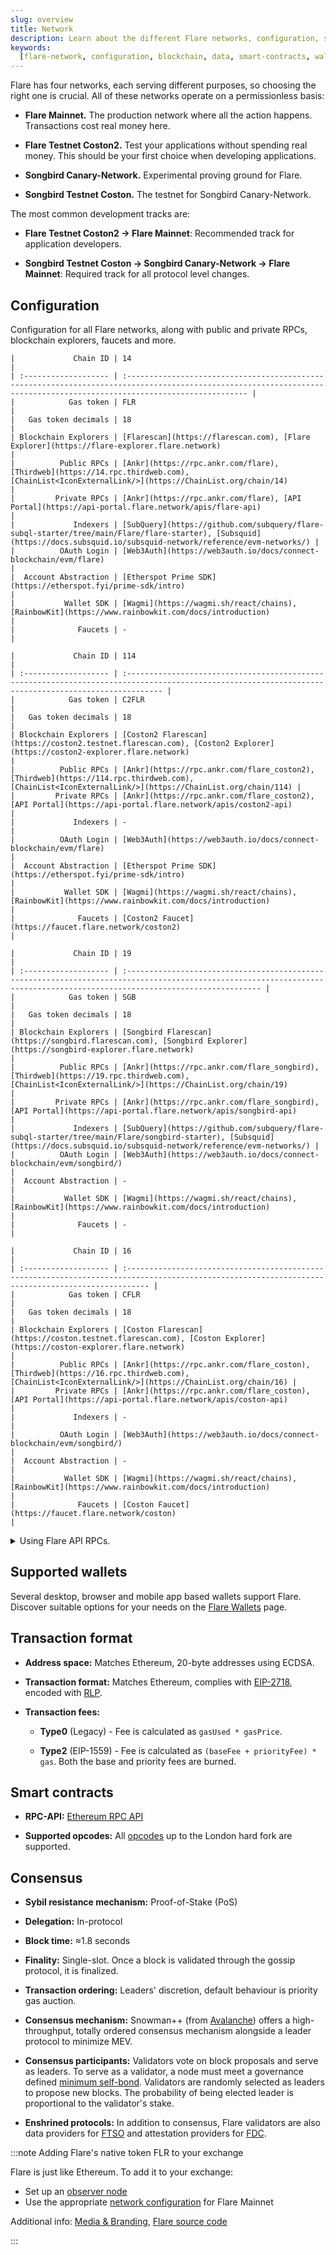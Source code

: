 ```yaml
---
slug: overview
title: Network
description: Learn about the different Flare networks, configuration, supported wallets, transaction format, smart contracts, consensus, and more.
keywords:
  [flare-network, configuration, blockchain, data, smart-contracts, wallets]
---
```



Flare has four networks, each serving different purposes, so choosing the right one is crucial. All of these networks operate on a permissionless basis:

- **Flare Mainnet.** The production network where all the action happens. Transactions cost real money here.

- **Flare Testnet Coston2.** Test your applications without spending real money. This should be your first choice when developing applications.

- **Songbird Canary-Network.** Experimental proving ground for Flare.

- **Songbird Testnet Coston.** The testnet for Songbird Canary-Network.

The most common development tracks are:

- **Flare Testnet Coston2 → Flare Mainnet**: Recommended track for application developers.

- **Songbird Testnet Coston → Songbird Canary-Network → Flare Mainnet**: Required track for all protocol level changes.

## Configuration

Configuration for all Flare networks, along with public and private RPCs, blockchain explorers, faucets and more.

<Tabs block>
  <TabItem value="flare" label="Flare Mainnet" default>

    |             Chain ID | 14                                                                                                                                                                       |
    | :------------------- | :----------------------------------------------------------------------------------------------------------------------------------------------------------------------- |
    |            Gas token | FLR                                                                                                                                                                      |
    |   Gas token decimals | 18                                                                                                                                                                       |
    | Blockchain Explorers | [Flarescan](https://flarescan.com), [Flare Explorer](https://flare-explorer.flare.network)                                                                               |
    |          Public RPCs | [Ankr](https://rpc.ankr.com/flare), [Thirdweb](https://14.rpc.thirdweb.com), [ChainList<IconExternalLink/>](https://ChainList.org/chain/14)                              |
    |         Private RPCs | [Ankr](https://rpc.ankr.com/flare), [API Portal](https://api-portal.flare.network/apis/flare-api)                                                                        |
    |             Indexers | [SubQuery](https://github.com/subquery/flare-subql-starter/tree/main/Flare/flare-starter), [Subsquid](https://docs.subsquid.io/subsquid-network/reference/evm-networks/) |
    |          OAuth Login | [Web3Auth](https://web3auth.io/docs/connect-blockchain/evm/flare)                                                                                                        |
    |  Account Abstraction | [Etherspot Prime SDK](https://etherspot.fyi/prime-sdk/intro)                                                                                                             |
    |           Wallet SDK | [Wagmi](https://wagmi.sh/react/chains), [RainbowKit](https://www.rainbowkit.com/docs/introduction)                                                                       |
    |              Faucets | -                                                                                                                                                                        |

  </TabItem>
  <TabItem value="coston2" label="Flare Testnet Coston2">

    |             Chain ID | 114                                                                                                                                                   |
    | :------------------- | :---------------------------------------------------------------------------------------------------------------------------------------------------- |
    |            Gas token | C2FLR                                                                                                                                                 |
    |   Gas token decimals | 18                                                                                                                                                    |
    | Blockchain Explorers | [Coston2 Flarescan](https://coston2.testnet.flarescan.com), [Coston2 Explorer](https://coston2-explorer.flare.network)                                |
    |          Public RPCs | [Ankr](https://rpc.ankr.com/flare_coston2), [Thirdweb](https://114.rpc.thirdweb.com), [ChainList<IconExternalLink/>](https://ChainList.org/chain/114) |
    |         Private RPCs | [Ankr](https://rpc.ankr.com/flare_coston2), [API Portal](https://api-portal.flare.network/apis/coston2-api)                                           |
    |             Indexers | -                                                                                                                                                     |
    |          OAuth Login | [Web3Auth](https://web3auth.io/docs/connect-blockchain/evm/flare)                                                                                     |
    |  Account Abstraction | [Etherspot Prime SDK](https://etherspot.fyi/prime-sdk/intro)                                                                                          |
    |           Wallet SDK | [Wagmi](https://wagmi.sh/react/chains), [RainbowKit](https://www.rainbowkit.com/docs/introduction)                                                    |
    |              Faucets | [Coston2 Faucet](https://faucet.flare.network/coston2)                                                                                                |

  </TabItem>
    <TabItem value="songbird" label="Songbird Canary-Network">
    
    |             Chain ID | 19                                                                                                                                                                          |
    | :------------------- | :-------------------------------------------------------------------------------------------------------------------------------------------------------------------------- |
    |            Gas token | SGB                                                                                                                                                                         |
    |   Gas token decimals | 18                                                                                                                                                                          |
    | Blockchain Explorers | [Songbird Flarescan](https://songbird.flarescan.com), [Songbird Explorer](https://songbird-explorer.flare.network)                                                          |
    |          Public RPCs | [Ankr](https://rpc.ankr.com/flare_songbird), [Thirdweb](https://19.rpc.thirdweb.com), [ChainList<IconExternalLink/>](https://ChainList.org/chain/19)                        |
    |         Private RPCs | [Ankr](https://rpc.ankr.com/flare_songbird), [API Portal](https://api-portal.flare.network/apis/songbird-api)                                                               |
    |             Indexers | [SubQuery](https://github.com/subquery/flare-subql-starter/tree/main/Flare/songbird-starter), [Subsquid](https://docs.subsquid.io/subsquid-network/reference/evm-networks/) |
    |          OAuth Login | [Web3Auth](https://web3auth.io/docs/connect-blockchain/evm/songbird/)                                                                                                       |
    |  Account Abstraction | -                                                                                                                                                                           |
    |           Wallet SDK | [Wagmi](https://wagmi.sh/react/chains), [RainbowKit](https://www.rainbowkit.com/docs/introduction)                                                                          |
    |              Faucets | -                                                                                                                                                                           |

  </TabItem>
  <TabItem value="coston" label="Songbird Testnet Coston">

    |             Chain ID | 16                                                                                                                                                 |
    | :------------------- | :------------------------------------------------------------------------------------------------------------------------------------------------- |
    |            Gas token | CFLR                                                                                                                                               |
    |   Gas token decimals | 18                                                                                                                                                 |
    | Blockchain Explorers | [Coston Flarescan](https://coston.testnet.flarescan.com), [Coston Explorer](https://coston-explorer.flare.network)                                 |
    |          Public RPCs | [Ankr](https://rpc.ankr.com/flare_coston), [Thirdweb](https://16.rpc.thirdweb.com), [ChainList<IconExternalLink/>](https://ChainList.org/chain/16) |
    |         Private RPCs | [Ankr](https://rpc.ankr.com/flare_coston), [API Portal](https://api-portal.flare.network/apis/coston-api)                                          |
    |             Indexers | -                                                                                                                                                  |
    |          OAuth Login | [Web3Auth](https://web3auth.io/docs/connect-blockchain/evm/songbird/)                                                                              |
    |  Account Abstraction | -                                                                                                                                                  |
    |           Wallet SDK | [Wagmi](https://wagmi.sh/react/chains), [RainbowKit](https://www.rainbowkit.com/docs/introduction)                                                 |
    |              Faucets | [Coston Faucet](https://faucet.flare.network/coston)                                                                                               |

  </TabItem>

</Tabs>

<details>
<summary>Using Flare API RPCs.</summary>

<Tabs block>
  <TabItem value="flare" label="Flare Mainnet" default>
    
    |              | **RPC URL**                                                                      |
    | :----------- | :------------------------------------------------------------------------------- |
    | **Public**   | `https://flare-api.flare.network/ext/bc/C/rpc`                                   |
    | **Private**  | `https://flare-api.flare.network/ext/bc/C/rpc?x-apikey=xxxxxxxx-xxxx-xxxx-xxxx`  |

  </TabItem>
  <TabItem value="coston2" label="Flare Testnet Coston2">

    |              | **RPC URL**                                                                       |
    | :----------- | :-------------------------------------------------------------------------------- |
    | **Public**   | `https://coston2-api.flare.network/ext/bc/C/rpc`                                  |
    | **Private**  | `https://coston2-api.flare.network/ext/bc/C/rpc?x-apikey=xxxxxxxx-xxxx-xxxx-xxxx` |

  </TabItem>
    <TabItem value="songbird" label="Songbird Canary-Network">
    
    |              | **RPC URL**                                                                        |
    | :----------- | :--------------------------------------------------------------------------------- |
    | **Public**   | `https://songbird-api.flare.network/ext/bc/C/rpc`                                  |
    | **Private**  | `https://songbird-api.flare.network/ext/bc/C/rpc?x-apikey=xxxxxxxx-xxxx-xxxx-xxxx` |

  </TabItem>
  <TabItem value="coston" label="Songbird Testnet Coston">

    |              | **RPC URL**                                                                      |
    | :----------- | :------------------------------------------------------------------------------- |
    | **Public**   | `https://coston-api.flare.network/ext/bc/C/rpc`                                  |
    | **Private**  | `https://coston-api.flare.network/ext/bc/C/rpc?x-apikey=xxxxxxxx-xxxx-xxxx-xxxx` |

  </TabItem>

</Tabs>

Learn how to query RPCs using [JavaScript](/network/guides/flare-for-javascript-developers#usage), [Python](/network/guides/flare-for-python-developers#usage), [Rust](/network/guides/flare-for-rust-developers#usage) and [Go](/network/guides/flare-for-go-developers#usage).

</details>

## Supported wallets

Several desktop, browser and mobile app based wallets support Flare. Discover suitable options for your needs on the [Flare Wallets](https://flare.network/wallets/) page.

## Transaction format

- **Address space:** Matches Ethereum, 20-byte addresses using ECDSA.

- **Transaction format:** Matches Ethereum, complies with [EIP-2718](https://eips.ethereum.org/EIPS/eip-2718), encoded with [RLP](https://ethereum.org/en/developers/docs/data-structures-and-encoding/rlp/).

- **Transaction fees:**

  - **Type0** (Legacy) - Fee is calculated as `gasUsed * gasPrice`.

  - **Type2** (EIP-1559) - Fee is calculated as `(baseFee + priorityFee) * gas`. Both the base and priority fees are burned.

## Smart contracts

- **RPC-API:** [Ethereum RPC API](https://ethereum.org/en/developers/docs/apis/json-rpc/)

- **Supported opcodes:** All [opcodes](https://www.evm.codes/?fork=london) up to the London hard fork are supported.

## Consensus

- **Sybil resistance mechanism:** Proof-of-Stake (PoS)

- **Delegation:** In-protocol

- **Block time:** ≈1.8 seconds

- **Finality:** Single-slot. Once a block is validated through the gossip protocol, it is finalized.

- **Transaction ordering:** Leaders' discretion, default behaviour is priority gas auction.

- **Consensus mechanism:** Snowman++ (from [Avalanche](https://docs.avax.network)) offers a high-throughput, totally ordered consensus mechanism alongside a leader protocol to minimize MEV.

- **Consensus participants:** Validators vote on block proposals and serve as leaders. To serve as a validator, a node must meet a governance defined [minimum self-bond](https://proposals.flare.network/FIP/FIP_5.html). Validators are randomly selected as leaders to propose new blocks. The probability of being elected leader is proportional to the validator's stake.

- **Enshrined protocols:** In addition to consensus, Flare validators are also data providers for [FTSO](/ftso/overview) and attestation providers for [FDC](/fdc/overview).

:::note Adding Flare's native token FLR to your exchange

Flare is just like Ethereum. To add it to your exchange:

- Set up an [observer node](/run-node/observer-node)
- Use the appropriate [network configuration](#configuration) for Flare Mainnet

Additional info: [Media & Branding](https://flare.network/media/), [Flare source code](https://github.com/flare-foundation/go-flare)

:::
